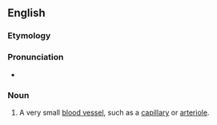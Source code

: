 ==English==

===Etymology===
{{prefix|micro|vessel|lang=en}}

===Pronunciation===
* {{IPA|ˈmaɪkɹoʊvɛsəl|lang=en}}

===Noun===
{{en-noun}}

# {{lb|en|medicine}} A very small [[blood vessel]], such as a [[capillary]] or [[arteriole]].